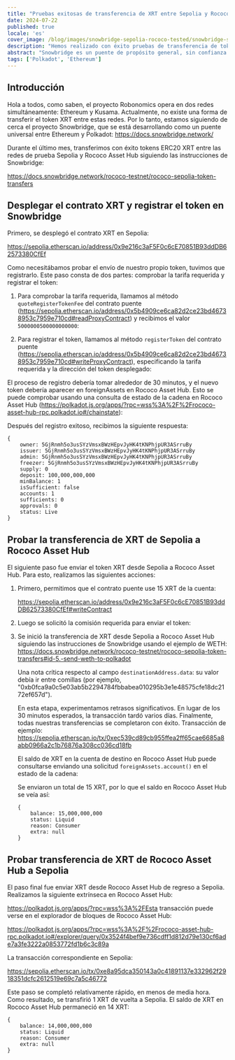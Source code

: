 ```yaml
---
title: "Pruebas exitosas de transferencia de XRT entre Sepolia y Rococo Asset Hub a través de Snowbridge"
date: 2024-07-22
published: true
locale: 'es'
cover_image: /blog/images/snowbridge-sepolia-rococo-tested/snowbridge-sepolia-rococo-tested.png
description: "Hemos realizado con éxito pruebas de transferencia de tokens XRT entre las redes Sepolia y Rococo Asset Hub utilizando el protocolo Snowbridge."
abstract: "Snowbridge es un puente de propósito general, sin confianza y descentralizado entre Polkadot y Ethereum."
tags: ['Polkadot', 'Ethereum']
---
```


## Introducción

Hola a todos, como saben, el proyecto Robonomics opera en dos redes simultáneamente: Ethereum y Kusama. Actualmente, no existe una forma de transferir el token XRT entre estas redes. Por lo tanto, estamos siguiendo de cerca el proyecto Snowbridge, que se está desarrollando como un puente universal entre Ethereum y Polkadot: https://docs.snowbridge.network/

Durante el último mes, transferimos con éxito tokens ERC20 XRT entre las redes de prueba Sepolia y Rococo Asset Hub siguiendo las instrucciones de Snowbridge: 

https://docs.snowbridge.network/rococo-testnet/rococo-sepolia-token-transfers

## Desplegar el contrato XRT y registrar el token en Snowbridge

Primero, se desplegó el contrato XRT en Sepolia: 

https://sepolia.etherscan.io/address/0x9e216c3aF5F0c6cE70851B93ddDB62573380CfEf

Como necesitábamos probar el envío de nuestro propio token, tuvimos que registrarlo. Este paso consta de dos partes: comprobar la tarifa requerida y registrar el token:

1. Para comprobar la tarifa requerida, llamamos al método `quoteRegisterTokenFee` del contrato puente (https://sepolia.etherscan.io/address/0x5b4909ce6ca82d2ce23bd46738953c7959e710cd#readProxyContract) y recibimos el valor `5000000500000000000`:
<RbImage zoom src="/blog/images/snowbridge-sepolia-rococo-tested/quoteRegisterTokenFee.png" alt="quoteRegisterTokenFee" />

2. Para registrar el token, llamamos al método `registerToken` del contrato puente (https://sepolia.etherscan.io/address/0x5b4909ce6ca82d2ce23bd46738953c7959e710cd#writeProxyContract), especificando la tarifa requerida y la dirección del token desplegado:
<RbImage zoom src="/blog/images/snowbridge-sepolia-rococo-tested/registerToken.png" alt="registerToken" />

El proceso de registro debería tomar alrededor de 30 minutos, y el nuevo token debería aparecer en foreignAssets en Rococo Asset Hub. Esto se puede comprobar usando una consulta de estado de la cadena en Rococo Asset Hub (https://polkadot.js.org/apps/?rpc=wss%3A%2F%2Frococo-asset-hub-rpc.polkadot.io#/chainstate):
<RbImage zoom src="/blog/images/snowbridge-sepolia-rococo-tested/foreign_asset_query.png" alt="Check if token registered" />

Después del registro exitoso, recibimos la siguiente respuesta:
```
{
    owner: 5GjRnmh5o3usSYzVmsxBWzHEpvJyHK4tKNPhjpUR3ASrruBy
    issuer: 5GjRnmh5o3usSYzVmsxBWzHEpvJyHK4tKNPhjpUR3ASrruBy
    admin: 5GjRnmh5o3usSYzVmsxBWzHEpvJyHK4tKNPhjpUR3ASrruBy
    freezer: 5GjRnmh5o3usSYzVmsxBWzHEpvJyHK4tKNPhjpUR3ASrruBy
    supply: 0
    deposit: 100,000,000,000
    minBalance: 1
    isSufficient: false
    accounts: 1
    sufficients: 0
    approvals: 0
    status: Live
}
```

## Probar la transferencia de XRT de Sepolia a Rococo Asset Hub

El siguiente paso fue enviar el token XRT desde Sepolia a Rococo Asset Hub. Para esto, realizamos las siguientes acciones:

1. Primero, permitimos que el contrato puente use 15 XRT de la cuenta: 

    https://sepolia.etherscan.io/address/0x9e216c3aF5F0c6cE70851B93ddDB62573380CfEf#writeContract
    <RbImage zoom src="/blog/images/snowbridge-sepolia-rococo-tested/xrt_approve_snowbridge_as_spender.png" alt="Aprobar XRT como gastador" />

2. Luego se solicitó la comisión requerida para enviar el token:
    <RbImage zoom src="/blog/images/snowbridge-sepolia-rococo-tested/quoteSendTokenFee.png" alt="quoteSendTokenFee" />

3.  Se inició la transferencia de XRT desde Sepolia a Rococo Asset Hub siguiendo las instrucciones de Snowbridge usando el ejemplo de WETH: https://docs.snowbridge.network/rococo-testnet/rococo-sepolia-token-transfers#id-5.-send-weth-to-polkadot
    
    Una nota crítica respecto al campo `destinationAddress.data`: su valor debía ir entre comillas (por ejemplo, "0xb0fca9a0c5e03ab5b2294784fbbabea010295b3e1e48575cfe18dc2172ef657d").

    En esta etapa, experimentamos retrasos significativos. En lugar de los 30 minutos esperados, la transacción tardó varios días. Finalmente, todas nuestras transferencias se completaron con éxito.
    Transacción de ejemplo: https://sepolia.etherscan.io/tx/0xec539cd89cb955ffea2ff65cae6685a8abb0966a2c1b76876a308cc036cd18fb

    El saldo de XRT en la cuenta de destino en Rococo Asset Hub puede consultarse enviando una solicitud `foreignAssets.account()` en el estado de la cadena:
    <RbImage zoom src="/blog/images/snowbridge-sepolia-rococo-tested/example_of_foreignAssets_account.png" alt="Ejemplo de foreignAssets.account" />

    Se enviaron un total de 15 XRT, por lo que el saldo en Rococo Asset Hub se veía así:
    ```
    {
        balance: 15,000,000,000
        status: Liquid
        reason: Consumer
        extra: null
    }
    ```

## Probar transferencia de XRT de Rococo Asset Hub a Sepolia

El paso final fue enviar XRT desde Rococo Asset Hub de regreso a Sepolia. Realizamos la siguiente extrínseca en Rococo Asset Hub: 

https://polkadot.js.org/apps/?rpc=wss%3A%2FEsta transacción puede verse en el explorador de bloques de Rococo Asset Hub:

https://polkadot.js.org/apps/?rpc=wss%3A%2F%2Frococo-asset-hub-rpc.polkadot.io#/explorer/query/0x3524f4bef9e736cdff1d812d79e130cf6ade7a3fe3222a0853772fd1b6c3c89a

La transacción correspondiente en Sepolia:

https://sepolia.etherscan.io/tx/0xe8a95dca350143a0c41891137e332962f2918351dcfc2612519e69c7a5c46772

Este paso se completó relativamente rápido, en menos de media hora. Como resultado, se transfirió 1 XRT de vuelta a Sepolia. El saldo de XRT en Rococo Asset Hub permaneció en 14 XRT:

```
{
    balance: 14,000,000,000
    status: Liquid
    reason: Consumer
    extra: null
}
```